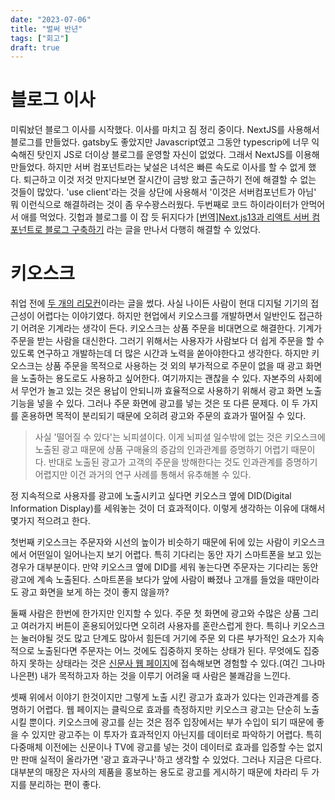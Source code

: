 ```yaml
---
date: "2023-07-06"
title: "벌써 반년"
tags: ["회고"]
draft: true
---
```


# 블로그 이사

미뤄놨던 블로그 이사를 시작했다. 이사를 마치고 짐 정리 중이다. NextJS를 사용해서 블로그를 만들었다.
gatsby도 좋았지만 Javascript였고 그동안 typescrip에 너무 익숙해진 탓인지 JS로
더이상 블로그를 운영할 자신이 없었다. 그래서 NextJS를 이용해 만들었다.
하지만 서버 컴포넌트라는 낯설은 녀석은 빠른 속도로 이사를 할 수 없게 했다.
퇴근하고 이것 저것 만지다보면 잘시간이 금방 왔고 출근하기 전에 해결할 수 없는 것들이 많았다.
'use client'라는 것을 상단에 사용해서 '이것은 서버컴포넌트가 아님' 뭐 이런식으로
해결하려는 것이 좀 우수꽝스러웠다. 두번째로 코드 하이라이터가 안먹어서 애를 먹었다. 깃헙과 블로그를 이 잡 듯 뒤지다가
[[번역]Next.js13과 리액트 서버 컴포넌트로 블로그 구축하기](https://velog.io/@surim014/building-a-blog-with-Next.js-13-and-React-Server-Components)
라는 글을 만나서 다행히 해결할 수 있었다.

# 키오스크

취업 전에 [두 개의 리모컨](https://hyunsu.info//posts/211215two-remote-control)이라는 글을 썼다.
사실 나이든 사람이 현대 디지털 기기의 접근성이 어렵다는 이야기였다. 하지만 현업에서 키오스크를 개발하면서
일반인도 접근하기 어려운 기계라는 생각이 든다. 키오스크는 상품 주문을 비대면으로 해결한다.
기계가 주문을 받는 사람을 대신한다. 그러기 위해서는 사용자가 사람보다 더 쉽게 주문을 할 수 있도록 연구하고 개발하는데 더 많은 시간과 노력을 쏟아야한다고 생각한다.
하지만 키오스크는 상품 주문을 목적으로 사용하는 것 외의 부가적으로 주문이 없을 때 광고 화면을 노출하는 용도로도 사용하고 싶어한다. 여기까지는 괜찮을 수 있다.
자본주의 사회에서 무언가 놀고 있는 것은 용납이 안되니까 효율적으로 사용하기 위해서 광고 화면 노출 기능을 넣을 수 있다.
그러나 주문 화면에 광고를 넣는 것은 또 다른 문제다. 이 두 가지를 혼용하면 목적이 분리되기 때문에 오히려 광고와 주문의 효과가 떨어질 수 있다.

> 사실 '떨어질 수 있다'는 뇌피셜이다. 이게 뇌피셜 일수밖에 없는 것은 키오스크에 노출된 광고 때문에 상품 구매율의 증감의 인과관계를 증명하기 어렵기 때문이다.
> 반대로 노출된 광고가 고객의 주문을 방해한다는 것도 인과관계를 증명하기 어렵지만 이건 과거의 연구 사례를 통해서 유추해볼 수 있다.

정 지속적으로 사용자를 광고에 노출시키고 싶다면 키오스크 옆에 DID(Digital Information Display)를 세워놓는 것이 더 효과적이다. 이렇게 생각하는 이유에 대해서 몇가지 적으려고 한다.

첫번째 키오스크는 주문자와 시선의 높이가 비슷하기 때문에 뒤에 있는 사람이 키오스크에서 어떤일이 일어나는지 보기 어렵다. 특히 기다리는 동안 자기 스마트폰을 보고 있는 경우가 대부분이다.
만약 키오스크 옆에 DID를 세워 놓는다면 주문자는 기다리는 동안 광고에 계속 노출된다. 스마트폰을 보다가 앞에 사람이 빠졌나 고개를 들었을 때만이라도 광고 화면을 보게 하는 것이 좋지 않을까?

둘째 사람은 한번에 한가지만 인지할 수 있다. 주문 첫 화면에 광고와 수많은 상품 그리고 여러가지 버튼이 혼용되어있다면 오히려 사용자를 혼란스럽게 한다.
특히나 키오스크는 눌러야될 것도 많고 단계도 많아서 힘든데 거기에 주문 외 다른 부가적인 요소가 지속적으로 노출된다면 주문자는 어느 것에도 집중하지 못하는 상태가 된다.
무엇에도 집중하지 못하는 상태라는 것은 [신문사 웹 페이지](https://www.hani.co.kr/)에 접속해보면 경험할 수 있다.(여긴 그나마 나은편) 내가 목적하고자 하는 것을 이루기 어려울 때 사람은 불쾌감을 느낀다.

셋째 위에서 이야기 한것이지만 그렇게 노출 시킨 광고가 효과가 있다는 인과관계를 증명하기 어렵다. 웹 페이지는 클릭으로 효과를 측정하지만 키오스크 광고는 단순히 노출 시킬 뿐이다.
키오스크에 광고를 싣는 것은 점주 입장에서는 부가 수입이 되기 때문에 좋을 수 있지만 광고주는 이 투자가 효과적인지 아닌지를 데이터로 파악하기 어렵다.
특히 다중매체 이전에는 신문이나 TV에 광고를 넣는 것이 데이터로 효과를 입증할 수는 없지만 판매 실적이 올라가면 '광고 효과구나'하고 생각할 수 있었다.
그러나 지금은 다르다. 대부분의 매장은 자사의 제품을 홍보하는 용도로 광고를 게시하기 때문에 차라리 두 가지를 분리하는 편이 좋다.
